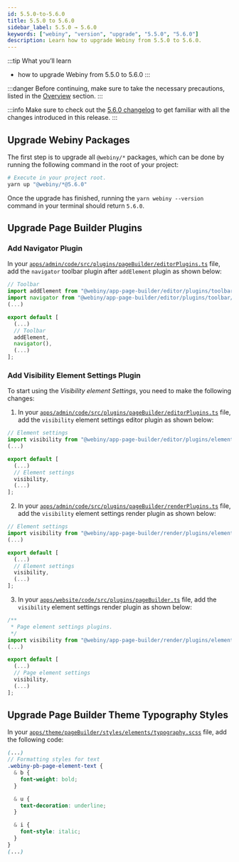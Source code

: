 ```yaml
---
id: 5.5.0-to-5.6.0
title: 5.5.0 to 5.6.0
sidebar_label: 5.5.0 → 5.6.0
keywords: ["webiny", "version", "upgrade", "5.5.0", "5.6.0"]
description: Learn how to upgrade Webiny from 5.5.0 to 5.6.0.
---
```


:::tip What you’ll learn
- how to upgrade Webiny from 5.5.0 to 5.6.0
:::

:::danger
Before continuing, make sure to take the necessary precautions, listed in the [Overview](/docs/how-to-guides/upgrade-webiny/overview#-precaution-measures) section.
:::

:::info
Make sure to check out the [5.6.0 changelog](/docs/changelog/5.6.0) to get familiar with all the changes  introduced in this release.
:::

## Upgrade Webiny Packages

The first step is to upgrade all `@webiny/*` packages, which can be done by running the following command in the root of your project:

```bash
# Execute in your project root.
yarn up "@webiny/*@5.6.0"
```

Once the upgrade has finished, running the `yarn webiny --version` command in your terminal should return `5.6.0`.

## Upgrade Page Builder Plugins

### Add Navigator Plugin

In your [`apps/admin/code/src/plugins/pageBuilder/editorPlugins.ts`](https://github.com/webiny/webiny-js/blob/next/apps/admin/code/src/plugins/pageBuilder/editorPlugins.ts#L117)
file, add the `navigator` toolbar plugin after `addElement` plugin as shown below:

```ts title="apps/admin/code/src/plugins/pageBuilder/editorPlugins.ts" {3,10}
// Toolbar
import addElement from "@webiny/app-page-builder/editor/plugins/toolbar/addElement";
import navigator from "@webiny/app-page-builder/editor/plugins/toolbar/navigator";
(...)

export default [
  (...)
  // Toolbar
  addElement,
  navigator(),
  (...)
];

```

### Add Visibility Element Settings Plugin

To start using the _Visibility element Settings_, you need to make the following changes:

1. In your [`apps/admin/code/src/plugins/pageBuilder/editorPlugins.ts`](https://github.com/webiny/webiny-js/blob/next/apps/admin/code/src/plugins/pageBuilder/editorPlugins.ts#L138)
file, add the `visibility` element settings editor plugin as shown below:

```ts title="apps/admin/code/src/plugins/pageBuilder/editorPlugins.ts" {2,8}
// Element settings
import visibility from "@webiny/app-page-builder/editor/plugins/elementSettings/visibility";
(...)

export default [
  (...)
  // Element settings
  visibility,
  (...)
];
```

2. In your [`apps/admin/code/src/plugins/pageBuilder/renderPlugins.ts`](https://github.com/webiny/webiny-js/blob/next/apps/admin/code/src/plugins/pageBuilder/renderPlugins.ts#L72)
file, add the `visibility` element settings render plugin as shown below:

```ts title="apps/admin/code/src/plugins/pageBuilder/renderPlugins.ts" {2,8}
// Element settings
import visibility from "@webiny/app-page-builder/render/plugins/elementSettings/visibility";
(...)

export default [
  (...)
  // Element settings
  visibility,
  (...)
];
```

3. In your [`apps/website/code/src/plugins/pageBuilder.ts`](https://github.com/webiny/webiny-js/blob/next/apps/website/code/src/plugins/pageBuilder.ts#L88)
file, add the `visibility` element settings render plugin as shown below:

```ts title="apps/website/code/src/plugins/pageBuilder.ts" {4,10}
/**
 * Page element settings plugins.
 */
import visibility from "@webiny/app-page-builder/render/plugins/elementSettings/visibility";
(...)

export default [
  (...)
  // Page element settings
  visibility,
  (...)
];
```


## Upgrade Page Builder Theme Typography Styles

In your [`apps/theme/pageBuilder/styles/elements/typography.scss`](https://github.com/webiny/webiny-js/blob/next/apps/theme/pageBuilder/styles/elements/typography.scss#L69) file, add the following code:

```scss
(...)
// Formatting styles for text
.webiny-pb-page-element-text {
  & b {
    font-weight: bold;
  }

  & u {
    text-decoration: underline;
  }

  & i {
    font-style: italic;
  }
}
(...)
```
